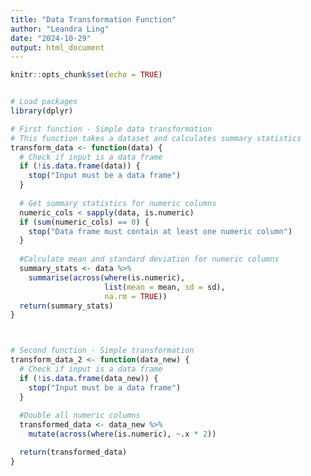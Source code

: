 ```yaml
---
title: "Data Transformation Function"
author: "Leandra Ling"
date: "2024-10-29"
output: html_document
---
```


```r
knitr::opts_chunk$set(echo = TRUE)


# Load packages
library(dplyr)

# First function - Simple data transformation
# This function takes a dataset and calculates summary statistics
transform_data <- function(data) {
  # Check if input is a data frame
  if (!is.data.frame(data)) {
    stop("Input must be a data frame")
  }
  
  # Get summary statistics for numeric columns
  numeric_cols < sapply(data, is.numeric)
  if (sum(numeric_cols) == 0) {
    stop("Data frame must contain at least one numeric column")
  }
  
  #Calculate mean and standard deviation for numeric columns
  summary_stats <- data %>%
    summarise(across(where(is.numeric),
                     list(mean = mean, sd = sd),
                     na.rm = TRUE))
  return(summary_stats)
}



# Second function - Simple transformation
transform_data_2 <- function(data_new) {
  # Check if input is a data frame
  if (!is.data.frame(data_new)) {
    stop("Input must be a data frame")
  }
  
  #Double all numeric columns
  transformed_data <- data_new %>%
    mutate(across(where(is.numeric), ~.x * 2))

  return(transformed_data)
}
```
